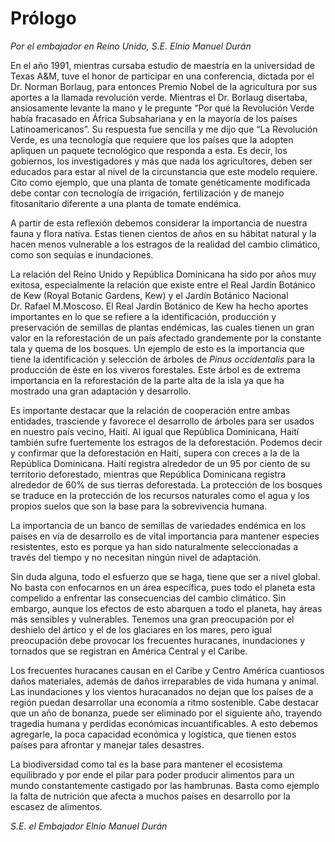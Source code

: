 # Prólogo {-}
*Por el embajador en Reino Unido, S.E. Elnio Manuel Durán*

En el año 1991, mientras cursaba estudio de maestría en la universidad de Texas A&M, tuve el honor de participar en una conferencia, dictada por el Dr. Norman Borlaug, para entonces Premio Nobel de la agricultura por sus aportes a la llamada revolución verde. Mientras el Dr. Borlaug disertaba, ansiosamente levante la mano y le pregunte "Por qué la Revolución Verde había fracasado en África Subsahariana y en la mayoría de los países Latinoamericanos". Su respuesta fue sencilla y me dijo que "La Revolución Verde, es una tecnología que requiere que los países que la adopten apliquen un paquete tecnológico que responda a esta. Es decir, los gobiernos, los investigadores y más que nada los agricultores, deben ser educados para estar al nivel de la circunstancia que este modelo requiere. Cito como ejemplo, que una planta de tomate genéticamente modificada debe contar con tecnología de irrigación, fertilización y de manejo fitosanitario diferente a una planta de tomate endémica.

A partir de esta reflexión debemos considerar la importancia de nuestra fauna y flora nativa. Estas tienen cientos de años en su hábitat natural y la hacen menos vulnerable a los estragos de la realidad del cambio climático, como son sequías e inundaciones.

La relación del Reino Unido y República Dominicana ha sido por años muy exitosa, especialmente la relación que existe entre el Real Jardín Botánico de Kew (Royal Botanic Gardens, Kew) y el Jardín Botánico Nacional Dr. Rafael M.Moscoso. El Real Jardín Botánico de Kew ha hecho aportes importantes en lo que se refiere a la identificación, producción y preservación de semillas de plantas endémicas, las cuales tienen un gran valor en la reforestación de un país afectado grandemente por la constante tala y quema de los bosques. Un ejemplo de esto es la importancia que tiene la identificación y selección de árboles de *Pinus occidentalis* para la producción de éste en los viveros forestales. Este árbol es de extrema importancia en la reforestación de la parte alta de la isla ya que ha mostrado una gran adaptación y desarrollo.

Es importante destacar que la relación de cooperación entre ambas entidades, trasciende y favorece el desarrollo de árboles para ser usados en nuestro país vecino, Haití. Al igual que República Dominicana, Haití también sufre fuertemente los estragos de la deforestación. Podemos decir y confirmar que la deforestación en Haití, supera con creces a la de la República Dominicana. Haití registra alrededor de un 95 por ciento de su territorio deforestado, mientras que República Dominicana registra alrededor de 60% de sus tierras deforestada. La protección de los bosques se traduce en la protección de los recursos naturales como el agua y los propios suelos que son la base para la sobrevivencia humana.

La importancia de un banco de semillas de variedades endémica en los países en vía de desarrollo es de vital importancia para mantener especies resistentes, esto es porque ya han sido naturalmente seleccionadas a través del tiempo y no necesitan ningún nivel de adaptación.

Sin duda alguna, todo el esfuerzo que se haga, tiene que ser a nivel global. No basta con enfocarnos en un área específica, pues todo el planeta esta compelido a enfrentar las consecuencias del cambio climático. Sin embargo, aunque los efectos de esto abarquen a todo el planeta, hay áreas más sensibles y vulnerables. Tenemos una gran preocupación por el deshielo del ártico y el de los glaciares en los mares, pero igual preocupación debe provocar los frecuentes huracanes, inundaciones y tornados que se registran en América Central y el Caribe.

Los frecuentes huracanes causan en el Caribe y Centro América cuantiosos daños materiales, además de daños irreparables de vida humana y animal. Las inundaciones y los vientos huracanados no dejan que los países de a región puedan desarrollar una economía a ritmo sostenible. Cabe destacar que un año de bonanza, puede ser eliminado por el siguiente año, trayendo tragedia humana y perdidas económicas incuantificables. A esto debemos agregarle, la poca capacidad económica y logística, que tienen estos países para afrontar y manejar tales desastres.

La biodiversidad como tal es la base para mantener el ecosistema equilibrado y por ende el pilar para poder producir alimentos para un mundo constantemente castigado por las hambrunas. Basta como ejemplo la falta de nutrición que afecta a muchos países en desarrollo por la escasez de alimentos.

*S.E. el Embajador Elnio Manuel Durán*

